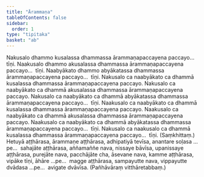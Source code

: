 ```yaml
---
title: "Ārammaṇa"
tableOfContents: false
sidebar:
  order: 1
type: "tipitaka"
basket: "ab"
---
```



<DynamicBreadcrumb />

<Division number="8">

<Paragraph number="35">
Nakusalo dhammo kusalassa dhammassa ārammaṇapaccayena paccayo…  tīṇi.
</Paragraph>

<Paragraph number="36">
Naakusalo dhammo akusalassa dhammassa ārammaṇapaccayena paccayo…  tīṇi.
</Paragraph>

<Paragraph number="37">
Naabyākato dhammo abyākatassa dhammassa ārammaṇapaccayena paccayo…  tīṇi.
</Paragraph>

<Paragraph number="38">
Nakusalo ca naabyākato ca dhammā kusalassa dhammassa ārammaṇapaccayena paccayo. Nakusalo ca naabyākato ca dhammā akusalassa dhammassa ārammaṇapaccayena paccayo. Nakusalo ca naabyākato ca dhammā abyākatassa dhammassa ārammaṇapaccayena paccayo…  tīṇi.
</Paragraph>

<Paragraph number="39">
Naakusalo ca naabyākato ca dhammā kusalassa dhammassa ārammaṇapaccayena paccayo. Naakusalo ca naabyākato ca dhammā akusalassa dhammassa ārammaṇapaccayena paccayo. Naakusalo ca naabyākato ca dhammā abyākatassa dhammassa ārammaṇapaccayena paccayo…  tīṇi.
</Paragraph>

<Paragraph number="40">
Nakusalo ca naakusalo ca dhammā kusalassa dhammassa ārammaṇapaccayena paccayo…  tīṇi. (Saṃkhittaṃ.)
</Paragraph>

</Division>
<Division number="9">

<Paragraph number="41">
Hetuyā aṭṭhārasa, ārammaṇe aṭṭhārasa, adhipatiyā tevīsa, anantare soḷasa …pe…  sahajāte aṭṭhārasa, aññamaññe nava, nissaye bāvīsa, upanissaye aṭṭhārasa, purejāte nava, pacchājāte cha, āsevane nava, kamme aṭṭhārasa, vipāke tīṇi, āhāre …pe…  magge aṭṭhārasa, sampayutte nava, vippayutte dvādasa …pe…  avigate dvāvīsa. (Pañhāvāraṃ vitthāretabbaṃ.)
</Paragraph>
</Division>